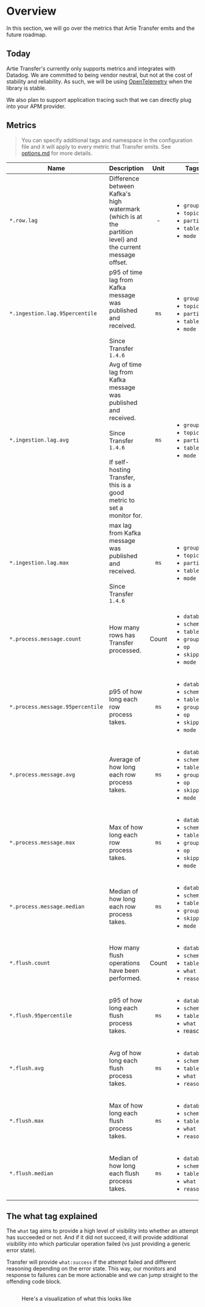 # Overview

In this section, we will go over the metrics that Artie Transfer emits and the future roadmap.

## Today

Artie Transfer's currently only supports metrics and integrates with Datadog. We are committed to being vendor neutral, but not at the cost of stability and reliability. As such, we will be using [OpenTelemetry](https://github.com/open-telemetry/opentelemetry-go#project-status) when the library is stable.&#x20;

We also plan to support application tracing such that we can directly plug into your APM provider.

## Metrics

> You can specify additional tags and namespace in the configuration file and it will apply to every metric that Transfer emits. See [options.md](../running-transfer/options.md "mention") for more details.



<table><thead><tr><th width="344">Name</th><th width="172">Description</th><th width="86" align="center">Unit</th><th>Tags</th></tr></thead><tbody><tr><td><code>*.row.lag</code></td><td>Difference between Kafka's high watermark (which is at the partition level) and the current message offset.</td><td align="center">-</td><td><p></p><ul><li><code>groupid</code></li><li><code>topic</code></li><li><code>partition</code></li><li><code>table</code></li><li><code>mode</code></li></ul></td></tr><tr><td><code>*.ingestion.lag.95percentile</code></td><td>p95 of time lag from Kafka message was published and received.<br><br>Since Transfer <code>1.4.6</code></td><td align="center"><code>ms</code></td><td><ul><li><code>groupid</code></li><li><code>topic</code></li><li><code>partition</code></li><li><code>table</code></li><li><code>mode</code></li></ul></td></tr><tr><td><code>*.ingestion.lag.avg</code></td><td>Avg of time lag from Kafka message was published and received.<br><br>Since Transfer <code>1.4.6</code><br><br>If self-hosting Transfer, this is a good metric to set a monitor for.</td><td align="center"><code>ms</code></td><td><ul><li><code>groupid</code> </li><li><code>topic</code></li><li><code>partition</code></li><li><code>table</code></li><li><code>mode</code></li></ul></td></tr><tr><td><code>*.ingestion.lag.max</code></td><td>max lag from Kafka message was published and received.<br><br>Since Transfer <code>1.4.6</code></td><td align="center"><code>ms</code></td><td><ul><li><code>groupid</code></li><li><code>topic</code></li><li><code>partition</code></li><li><code>table</code></li><li><code>mode</code></li></ul></td></tr><tr><td><code>*.process.message.count</code></td><td>How many rows has Transfer processed.</td><td align="center">Count</td><td><ul><li><code>database</code></li><li><code>schema</code></li><li><code>table</code></li><li><code>groupid</code></li><li><code>op</code></li><li><code>skipped</code></li><li><code>mode</code></li></ul></td></tr><tr><td><code>*.process.message.95percentile</code></td><td>p95 of how long each row process takes.</td><td align="center"><code>ms</code></td><td><ul><li><code>database</code></li><li><code>schema</code></li><li><code>table</code></li><li><code>groupid</code></li><li><code>op</code></li><li><code>skipped</code></li><li><code>mode</code></li></ul></td></tr><tr><td><code>*.process.message.avg</code></td><td>Average of how long each row process takes.</td><td align="center"><code>ms</code></td><td><ul><li><code>database</code></li><li><code>schema</code></li><li><code>table</code></li><li><code>groupid</code></li><li><code>op</code></li><li><code>skipped</code></li><li><code>mode</code></li></ul></td></tr><tr><td><code>*.process.message.max</code></td><td>Max of how long each row process takes.</td><td align="center"><code>ms</code></td><td><ul><li><code>database</code></li><li><code>schema</code></li><li><code>table</code></li><li><code>groupid</code></li><li><code>op</code></li><li><code>skipped</code></li><li><code>mode</code></li></ul></td></tr><tr><td><code>*.process.message.median</code></td><td>Median of how long each row process takes.</td><td align="center"><code>ms</code></td><td><ul><li><code>database</code></li><li><code>schema</code></li><li><code>table</code></li><li><code>groupid</code></li><li><code>skipped</code></li><li><code>mode</code></li></ul></td></tr><tr><td><code>*.flush.count</code></td><td>How many flush operations have been performed.</td><td align="center">Count</td><td><ul><li><code>database</code></li><li><code>schema</code></li><li><code>table</code></li><li><code>what</code></li><li><code>reason</code></li></ul></td></tr><tr><td><code>*.flush.95percentile</code></td><td>p95 of how long each flush process takes.</td><td align="center"><code>ms</code></td><td><ul><li><code>database</code></li><li><code>schema</code></li><li><code>table</code></li><li><code>what</code></li><li>reason</li></ul></td></tr><tr><td><code>*.flush.avg</code></td><td>Avg of how long each flush process takes.</td><td align="center"><code>ms</code></td><td><ul><li><code>database</code></li><li><code>schema</code></li><li><code>table</code></li><li><code>what</code></li><li><code>reason</code></li></ul></td></tr><tr><td><code>*.flush.max</code></td><td>Max of how long each flush process takes.</td><td align="center"><code>ms</code></td><td><ul><li><code>database</code></li><li><code>schema</code></li><li><code>table</code></li><li><code>what</code></li><li><code>reason</code></li></ul></td></tr><tr><td><code>*.flush.median</code></td><td>Median of how long each flush process takes.</td><td align="center"><code>ms</code></td><td><ul><li><code>database</code></li><li><code>schema</code></li><li><code>table</code></li><li><code>what</code></li><li><code>reason</code></li></ul></td></tr></tbody></table>

## The what tag explained

The `what` tag aims to provide a high level of visibility into whether an attempt has succeeded or not. And if it did not succeed, it will provide additional visibility into which particular operation failed (vs just providing a generic error state).

Transfer will provide `what:success` if the attempt failed and different reasoning depending on the error state. This way, our monitors and response to failures can be more actionable and we can jump straight to the offending code block.

<figure><img src="../.gitbook/assets/image (24).png" alt=""><figcaption><p>Here's a visualization of what this looks like</p></figcaption></figure>

